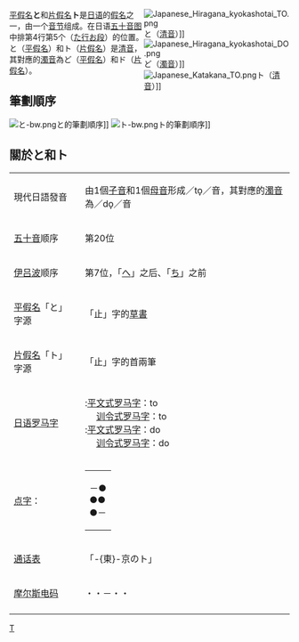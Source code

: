 {{Unreferenced|time=2017-12-18T04:07:35+00:00}}
<div style="float:right;width:262px;">
{{日语五十音}}
[[File:Japanese_Hiragana_kyokashotai_TO.png|thumb]]<span lang=ja>と</span>（[[清音|清音]]）]]
[[File:Japanese_Hiragana_kyokashotai_DO.png|thumb]]<span lang=ja>ど</span>（[[濁音|濁音]]）]]<br />
[[File:Japanese_Katakana_TO.png|thumb]]<span lang=ja>ト</span>（[[清音|清音]]）]]
<!-- 檔案不存在 [[File:Japanese_Katakana_DO.png|thumb]]<span lang=ja>ド</span>（[[濁音|濁音]]）]] -->
</div>

[[平假名|平假名]]<span lang=ja>'''と'''</span>和[[片假名|片假名]]<span lang=ja>'''ト'''</span>是[[日语|日语]]的[[日語假名|假名]]之一，由一个[[音节|音节]]组成。在日语[[五十音图|五十音图]]中排第4行第5个（<span lang=ja>[[た行|た行]][[お段|お段]]</span>）的位置。<span lang=ja>と</span>（[[平假名|平假名]]）和<span lang=ja>ト</span>（[[片假名|片假名]]）是[[清音|清音]]，其對應的[[濁音|濁音]]為<span lang=ja>ど</span>（[[平假名|平假名]]）和<span lang=ja>ド</span>（[[片假名|片假名]]）。
== 筆劃順序 ==
[[File:と-bw.png|thumb]]<span lang=ja>と</span>的筆劃順序]]
[[File:ト-bw.png|thumb]]<span lang=ja>ト</span>的筆劃順序]]
{{Clear|left}}

==關於<span lang=ja>と</span>和<span lang=ja>ト</span>==
{|class=wikitable
|-
|現代日語發音
|由1個[[子音|子音]]和1個[[母音|母音]]形成／to̞／音，其對應的[[濁音|濁音]]為／do̞／音
|-
|[[五十音|五十音]]顺序
|第20位
|-
|[[伊吕波|伊吕波]]顺序
|第7位，「<span lang=ja>[[へ|へ]]</span>」之后、「<span lang=ja>[[ち|ち]]</span>」之前
|-
|[[平假名|平假名]]「<span lang=ja>と</span>」字源
|「止」字的[[草書|草書]]
|-
|[[片假名|片假名]]「<span lang=ja>ト</span>」字源
|「止」字的首兩筆
|-
|[[日语罗马字|日语罗马字]]
|'''{{lang|ja|と}}''':[[平文式罗马字|平文式罗马字]]：to<br />　 [[训令式罗马字|训令式罗马字]]：to<br />
'''{{lang|ja|ど}}''':[[平文式罗马字|平文式罗马字]]：do<br />　 [[训令式罗马字|训令式罗马字]]：do
|-
|[[点字|点字]]：
|
{| style = "border:1px solid #8080b0;"
|-----
| －●<br/>●●<br/>●－
|}
|-
|[[通话表|通话表]]
|「<span lang=ja>-{東}-京のト<span>」
|-
|[[摩尔斯电码|摩尔斯电码]]
|・・－・・
|-
|}

<!--編輯注釋:請熱心人士繼續仿照あ條目，補充這個假名的字元編碼(包含半形及小字等)-->

[[Category:日语假名|T]]